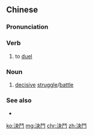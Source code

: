 {{also|决斗}}
==Chinese==
{{zh-forms|s=决斗}}

===Pronunciation===
{{zh-pron
|m=juédòu
|c=kyut3 dau3
|mn=koat-tàu
|cat=v,n
}}

===Verb===
{{zh-verb}}

# to [[duel]]

===Noun===
{{zh-noun}}

# [[decisive]] [[struggle]]/[[battle]]

===See also===
* {{zh-l|角鬥}}

[[ko:決鬥]]
[[mg:決鬥]]
[[chr:決鬥]]
[[zh:決鬥]]